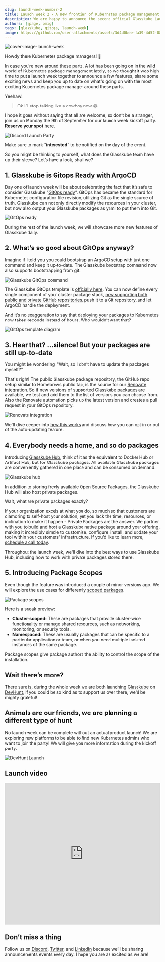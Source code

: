 ```yaml
---
slug: launch-week-number-2
title: Launch week 2 - A new frontier of Kubernetes package management
description: We are happy to announce the second official Glasskube Launch week, full of updates, fun and a whole lot of Kubernetes package management.
authors: [jpage, pmig]
tags: [glasskube, gitops, launch-week]
image: https://github.com/user-attachments/assets/3d4d0bee-fa39-4d52-8873-09d9226c1b18
---
```


![cover-image-launch-week](https://github.com/user-attachments/assets/3d4d0bee-fa39-4d52-8873-09d9226c1b18)

Howdy there Kubernetes package managers! 🤠

In case you’re new around these parts.
A lot has been going on in the wild world of Kubernetes package management lately, so we thought it was high time to put a launch week together to announce a few features, share some exciting news and keep you up to date on what's going on with the most exciting Kubernetes package manager around these parts.

Yeehaw!

<!-- truncate -->

> Ok I’ll stop talking like a cowboy now 😅

I hope it goes without saying that all are welcome, so don’t be a stranger, join us on Monday the 9th of September for our launch week kickoff party. **Reserve your spot** [here](https://discord.gg/Jswn2Vqz?event=1274009068884721725).

![Discord Launch Party](https://github.com/user-attachments/assets/b9773cf0-03bf-4fa4-9dbd-b2bf2a887e38)

Make sure to mark “**interested**“ to be notified on the day of the event.

So you might be thinking to yourself, what does the Glasskube team have up their sleeve? Let’s have a look, shall we?

## 1\. Glasskube is Gitops Ready with ArgoCD

Day one of launch week will be about celebrating the fact that it’s safe to consider Glasskube “[GitOps ready](/products/package-manager/docs/integration/gitops/)“.
GitOps has became the standard for Kubernetes configuration file revision, utilizing Git as the single source of truth.
Glasskube can not only directly modify the resources in your cluster, but now also output your Glasskube packages as yaml to put them into Git.

![GitOps ready](https://github.com/user-attachments/assets/491b146a-63a0-4585-93ee-aac8b7013f53)

During the rest of the launch week, we will showcase more new features of Glasskube daily.

## 2\. What’s so good about GitOps anyway?

Imagine if I told you you could bootstrap an ArgoCD setup with just one command and keep it up-to-date.
The Glasskube bootstrap command now also supports bootstrapping from git.

![Glasskube GitOps command](https://github.com/user-attachments/assets/3dab678a-1ff7-4167-82b6-975070c70a0d)

The Glasskube GitOps template is [officially here](/blog/gitops-template/).
You can now define every single component of your cluster package stack, [now supporting both public and private GitHub repositories](https://github.com/glasskube/gitops-template?tab=readme-ov-file#private-repositories), push it to a Git repository, and let ArgoCD handle the deployment.

And it’s no exaggeration to say that deploying your packages to Kubernetes now takes seconds instead of hours. Who wouldn’t want that?

![GitOps template diagram](https://github.com/user-attachments/assets/31237e57-c924-42f6-8f9b-ec737226014a)

## 3\. Hear that? …silence! But your packages are still up-to-date

You might be wondering, "Wait, so I don’t have to update the packages myself?"

That's right! The public Glasskube package repository, the GitHub repo setup similar to Homebrews public tap, is the source for our [Renovate](https://docs.renovatebot.com/) integration.
So if new versions of supported Glasskube packages are available, we test and add them to the list of versions you can choose from.
Also the Renovate automation picks up the latest version and creates a pull request in your GitOps repository.

![Renovate integration](https://github.com/user-attachments/assets/09c6a01a-1f21-4acd-bedb-33e8390886d4)

We'll dive deeper into [how this works](/products/package-manager/docs/integration/renovate/) and discuss how you can opt in or out of the auto-updating feature.

## 4\. Everybody needs a home, and so do packages

Introducing [Glasskube Hub](/products/hub/), think of it as the equivalent to Docker Hub or Artifact Hub, but for Glasskube packages.
All available Glasskube packages are conveniently gathered in one place and can be consumed on demand.

![Glasskube hub](https://github.com/user-attachments/assets/74dd15b1-ebdc-4071-b02e-00d802e8a71b)

In addition to storing freely available Open Source Packages, the Glasskube Hub will also host private packages.

Wait, what are private packages exactly?

If your organization excels at what you do, so much so that customers are clamoring to self-host your solution, yet you lack the time, resources, or inclination to make it happen - Private Packages are the answer.
We partner with you to build and host a Glasskube native package around your offering, making it incredibly simple to customize, configure, install, and update your tool within your customers' infrastructure.
If you’d like to learn more, [schedule a call today](https://cal.glasskube.com/team/gk/demo).

Throughout the launch week, we'll dive into the best ways to use Glasskube Hub, including how to work with private packages stored there.

## 5\. Introducing Package Scopes

Even though the feature was introduced a couple of minor versions ago. We will explore the use cases for differently [scoped packages](/products/package-manager/docs/design/package-scopes/).

![Package scopes](https://github.com/user-attachments/assets/e42b98e5-35d2-4c90-a3eb-b37f1550a456)

Here is a sneak preview:

- **Cluster-scoped:** These are packages that provide cluster-wide functionality or manage shared resources, such as networking, monitoring, or security tools.
- **Namespaced:** These are usually packages that can be specific to a particular application or team, or when you need multiple isolated instances of the same package.

Package scopes give package authors the ability to control the scope of the installation.

## Wait there’s more?

There sure is, during the whole week we are both launching [Glasskube](/) on [DevHunt](https://devhunt.org/), if you could be so kind as to support us over there, we'd be mighty grateful!

## Animals are our friends, we are planning a different type of hunt

No launch week can be complete without an actual product launch! We are exploring new platforms to be able to find new Kubernetes admins who want to join the party! We will give you more information during the kickoff party.

![DevHunt Launch](https://github.com/user-attachments/assets/96b267f7-e82d-4539-9d67-2468bd2ba636)

## Launch video

<div style={{display: 'flex', justifyContent: 'center', alignItems: 'center'}}>
  <iframe
    width="100%"
    height="460"
    src="https://www.youtube.com/embed/Hec22fEDTgM?si=rGEYEOvyvFSbcLBR"
    title="YouTube video player"
    frameborder="0"
    allow="accelerometer; autoplay; clipboard-write; encrypted-media; gyroscope; picture-in-picture; web-share"
    allowfullscreen></iframe>
</div>

## Don’t miss a thing

Follow us on [Discord](https://discord.gg/e89NzZerVu?event=1274009068884721725), [Twitter](https://x.com/glasskube), and [LinkedIn](https://www.linkedin.com/company/glasskube) because we’ll be sharing announcements events every day. I hope you are as excited as we are!
